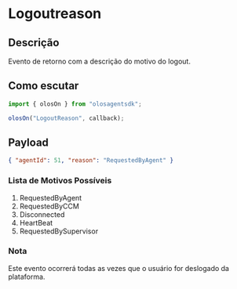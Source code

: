 # Logoutreason

## Descrição

Evento de retorno com a descrição do motivo do logout.

## Como escutar

```js copy
import { olosOn } from "olosagentsdk";

olosOn("LogoutReason", callback);
```

## Payload

```json copy
{ "agentId": 51, "reason": "RequestedByAgent" }
```

### Lista de Motivos Possíveis

1. RequestedByAgent
2. RequestedByCCM
3. Disconnected
4. HeartBeat
5. RequestedBySupervisor

### Nota

Este evento ocorrerá todas as vezes que o usuário for deslogado da plataforma.
